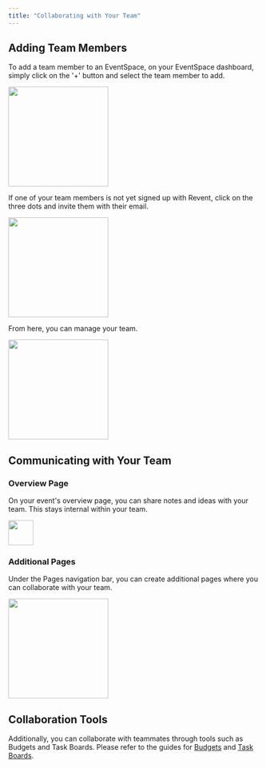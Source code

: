 ```yaml
---
title: "Collaborating with Your Team"
---
```

## Adding Team Members
To add a team member to an EventSpace, on your EventSpace dashboard, simply click on the '+' button and select the team member to add.
<Frame>
    <img height="200" src="/guides/images/+.png" />
</Frame> 

If one of your team members is not yet signed up with Revent, click on the three dots and invite them with their email.
<Frame>
    <img height="200" src="/guides/images/three_dots.png" />
</Frame>

From here, you can manage your team.
<Frame>
    <img height="200" src="/guides/images/invite.png" />
</Frame>

## Communicating with Your Team

### Overview Page
On your event's overview page, you can share notes and ideas with your team. This stays internal within your team.

<Frame>
    <img height="50" src="/guides/images/overview.png" />
</Frame>

### Additional Pages

Under the Pages navigation bar, you can create additional pages where you can collaborate with your team.
<Frame>
    <img height="200" src="/guides/images/page.png" />
</Frame>


## Collaboration Tools

Additionally, you can collaborate with teammates through tools such as Budgets and Task Boards. Please refer to the guides for [Budgets](/guides/budget) and [Task Boards](/guides/task).
